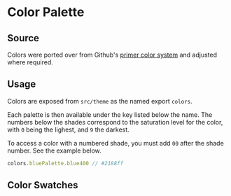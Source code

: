 
<Meta title="Docs/Styling/Color Palette" />

# Color Palette

## Source

Colors were ported over from Github's [primer color system](https://primer.style/css/support/color-system)
and adjusted where required.

## Usage

Colors are exposed from `src/theme` as the named export `colors`.

Each palette is then available under the key listed below the name. The numbers below the shades
correspond to the saturation level for the color, with `0` being the lighest, and `9` the darkest.

To access a color with a numbered shade, you must add `00` after the shade number. See
the example below.

```js
colors.bluePalette.blue400 // #2188ff
```

## Color Swatches

<ColorPalette>
	<ColorItem
		title="Solid black and white"
		subtitle="theme.colors.solidPalette"
		colors={{ ...Colors.solidPalette }}
	/>
</ColorPalette>

<ColorPalette>
	<ColorItem
		title="Grey palette"
		subtitle="theme.colors.greyPalette"
		colors={{ ...Colors.greyPalette }}
	/>
</ColorPalette>

<ColorPalette>
	<ColorItem
		title="Blue palette"
		subtitle="theme.colors.bluePalette"
		colors={{ ...Colors.bluePalette }}
	/>
</ColorPalette>

<ColorPalette>
	<ColorItem
		title="Green palette"
		subtitle="theme.colors.greenPalette"
		colors={{ ...Colors.greenPalette }}
	/>
</ColorPalette>

<ColorPalette>
	<ColorItem
		title="Purple palette"
		subtitle="theme.colors.purplePalette"
		colors={{ ...Colors.purplePalette }}
	/>
</ColorPalette>

<ColorPalette>
	<ColorItem
		title="Yellow palette"
		subtitle="theme.colors.yellowPalette"
		colors={{ ...Colors.yellowPalette }}
	/>
</ColorPalette>

<ColorPalette>
	<ColorItem
		title="Orange palette"
		subtitle="theme.colors.orangePalette"
		colors={{ ...Colors.orangePalette }}
	/>
</ColorPalette>

<ColorPalette>
	<ColorItem
		title="Red palette"
		subtitle="theme.colors.redPalette"
		colors={{ ...Colors.redPalette }}
	/>
</ColorPalette>

<ColorPalette>
	<ColorItem
		title="Pink palette"
		subtitle="theme.colors.pinkPalette"
		colors={{ ...Colors.pinkPalette }}
	/>
</ColorPalette>
